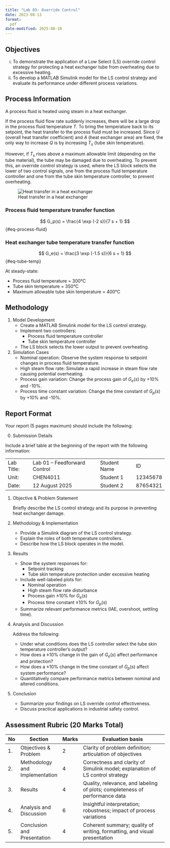 ```yaml
---
title: "Lab 03: Override Control"
date: 2023-08-13
format:
  pdf
date-modified: 2025-08-10
---
```


## Objectives

i. To demonstrate the application of a Low Select (LS) override control strategy for protecting a heat exchanger tube from overheating due to excessive heating.  
ii. To develop a MATLAB Simulink model for the LS control strategy and evaluate its performance under different process variations.

## Process Information {#sec-process-information}

A process fluid is heated using steam in a heat exchanger.

If the process fluid flow rate suddenly increases, there will be a large drop in the process fluid temperature $T$. To bring the temperature back to its setpoint, the heat transfer to the process fluid must be increased. Since $U$ (overall heat transfer coefficient) and $A$ (heat exchanger area) are fixed, the only way to increase $Q$ is by increasing $T_s$ (tube skin temperature).  

However, if $T_s$ rises above a maximum allowable limit (depending on the tube material), the tube may be damaged due to overheating. To prevent this, an override control strategy is used, where the LS block selects the lower of two control signals, one from the process fluid temperature controller and one from the tube skin temperature controller, to prevent overheating.

![Heat transfer in a heat exchanger](../../../assets/images/PID-enhancements-lab-1.png){#fig-1}

### Process fluid temperature transfer function

$$
G_p(s) = \frac{4 \exp (-2 s)}{7 s + 1}
$${#eq-process-fluid}

### Heat exchanger tube temperature transfer function

$$
G_e(s) = \frac{3 \exp (-1.5 s)}{6 s + 1}
$${#eq-tube-temp}

At steady-state:

- Process fluid temperature = 300°C  
- Tube skin temperature = 350°C  
- Maximum allowable tube skin temperature = 400°C  

## Methodology

1. Model Development  
   - Create a MATLAB Simulink model for the LS control strategy.  
   - Implement two controllers:
     - Process fluid temperature controller
     - Tube skin temperature controller  
   - The LS block selects the lower output to prevent overheating.

2. Simulation Cases  
   - Nominal operation: Observe the system response to setpoint changes in process fluid temperature.
   - High steam flow rate: Simulate a rapid increase in steam flow rate causing potential overheating.
   - Process gain variation: Change the process gain of $G_e(s)$ by +10% and -10%.
   - Process time constant variation: Change the time constant of $G_p(s)$ by +10% and -10%.

## Report Format

Your report (5 pages maximum) should include the following:

0. Submission Details

Include a brief table at the beginning of the report with the following information:

|||||
|-|-|-|-|
| Lab Title: | Lab 01 – Feedforward Control | Student Name | ID       |
| Unit:      | CHEN4011                     | Student 1    | 12345678 |
| Date:      | 12 August 2025               | Student 2    | 87654321 |

1. Objective & Problem Statement

   Briefly describe the LS control strategy and its purpose in preventing heat exchanger damage.

2. Methodology & Implementation

   - Provide a Simulink diagram of the LS control strategy.
   - Explain the roles of both temperature controllers.
   - Describe how the LS block operates in the model.

3. Results

   - Show the system responses for:
     - Setpoint tracking
     - Tube skin temperature protection under excessive heating
   - Include well-labeled plots for:
     - Nominal operation
     - High steam flow rate disturbance
     - Process gain ±10% for $G_e(s)$
     - Process time constant ±10% for $G_p(s)$
   - Summarize relevant performance metrics (IAE, overshoot, settling time).

4. Analysis and Discussion

   Address the following:
   - Under what conditions does the LS controller select the tube skin temperature controller’s output?
   - How does a ±10% change in the gain of $G_e(s)$ affect performance and protection?
   - How does a ±10% change in the time constant of $G_p(s)$ affect system performance?
   - Quantitatively compare performance metrics between nominal and altered conditions.

5. Conclusion
   - Summarize your findings on LS override control effectiveness.
   - Discuss practical applications in industrial safety control.

## Assessment Rubric (20 Marks Total)

| No | Section                        | Marks | Evaluation basis                                                                 |
|-|---|-|-------|
| 1. | Objectives & Problem           | 2     | Clarity of problem definition; articulation of objectives                        |
| 2. | Methodology and Implementation | 4     | Correctness and clarity of Simulink model; explanation of LS control strategy    |
| 3. | Results                        | 4     | Quality, relevance, and labeling of plots; completeness of performance data      |
| 4. | Analysis and Discussion        | 6     | Insightful interpretation; robustness; impact of process variations              |
| 5. | Conclusion and Presentation    | 4     | Coherent summary; quality of writing, formatting, and visual presentation        |

